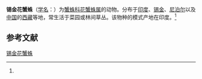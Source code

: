 {{Speciesbox
| name = 锡金花蟹蛛
| status = 
| status_system = 
| image = 
| genus = Xysticus
| species = sikkimus
| authority = (Tikader, 1974)<ref name='id14661'>{{cite web| url =http://www.bioinfo.cn/db05/BjdwSpecies.php?action=view&id=14661| title =锡金花蟹蛛| work =《中国动物物种编目数据库》| publisher =中国科学院微生物研究所| author =中国科学院动物研究所| accessdate =2009-04-28| deadurl =yes| archiveurl =https://web.archive.org/web/20160305023210/http://www.bioinfo.cn/db05/BjdwSpecies.php?action=view&id=14661| archivedate =2016-03-05}}</ref>
}}

'''锡金花蟹蛛'''（[[学名|学名]]：{{lang|la|''Xysticus sikkimus''}}）为[[蟹蛛科|蟹蛛科]][[花蟹蛛属|花蟹蛛属]]的动物。分布于[[印度|印度]]、[[锡金|锡金]]、[[尼泊尔|尼泊尔]]以及[[中国|中国]]的[[西藏|西藏]]等地，常生活于菜园或林间草丛。该物种的模式产地在印度。<ref name='id14661'/>

== 参考文献 ==
{{reflist}}

{{Wikispecies|Xysticus sikkimus}}
{{Taxonbar|from=Q2010581}}

[[Category:花蟹蛛属|锡金花蟹蛛]]


{{蜘蛛小作品}}